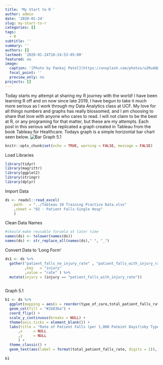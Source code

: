 ```yaml
---
title: 'My Start to R '
author: admin
date: '2020-01-24'
slug: my-start-to-r
categories: []
tags:
  - R
subtitle: ''
summary: ''
authors: []
lastmod: '2020-01-24T18:24:53-05:00'
featured: no
image: 
  caption: '[Photo by Pankaj Patel](https://unsplash.com/photos/u2Ru4QBXA5Q)'
  focal_point: ''
  preview_only: no
projects: []
---
```


Today starts my attempt at sharing my R journey with the world! I have been learning R off and on now since late 2019,  I have begun to take it much more serious as I work through my Data Analytics class at UCF.  My love for all things numbers and graphs has really blossomed, and I am choosing to share that love with anyone who cares to read.  I will not claim to be the best at R, or any programing for that matter, but these are my attempts.  Each post in this serious will be replicated a graph created in Tableau from the book Tableau for Healthcare.  Todays graph is a simple horizontal bar chart seen below. ![Bar Graph 5.1 ](/post/2020-01-24-my-start-to-r_files/bar-graph.PNG)


```r
knitr::opts_chunk$set(echo = TRUE, warning = FALSE, message = FALSE)
```

Load Libraries

```r
library(tidyr)
library(magrittr)
library(ggplot2)
library(stringr)
library(dplyr)
```

Import Data

```r
ds <- readxl::read_excel(
    path   = "../Tableau 10 Training Practice Data.xlsx" 
    ,sheet = "02 - Patient Falls-Single Hosp"
    )
```
Clean Data Names

```r
#should make reusable forumla at later time
names(ds) <- tolower(names(ds))
names(ds) <- str_replace_all(names(ds)," ", "_")

```


Convert Data to 'Long Form' 
```r
ds1 <- ds %>% 
  gather("patient_falls_no_injury_rate" , "patient_falls_with_injury_rate"
         ,key   = "injury" 
         ,value = "rate" ) %>% 
  mutate(injury = (injury == "patient_falls_with_injury_rate"))
         
```

Graph 5.1

```r
b1 <- ds %>% 
  ggplot(mapping = aes(x = reorder(type_of_care,total_patient_falls_rate ) , y = total_patient_falls_rate)) +
  geom_col(fill = "#2b83ba") + 
  coord_flip() +
  scale_y_continuous(breaks = NULL) +
  theme(axis.ticks = element_blank()) +
  labs(title = "Rate of Patient Falls (per 1,000 Pateint Days)\nby Type of Care for FY2017"
      ,x     = NULL
      ,y     = NULL
      ) +
  theme_classic() +
  geom_text(aes(label = format(total_patient_falls_rate, digits = 2)), nudge_y = -.25, color = "white")
  
b1
```